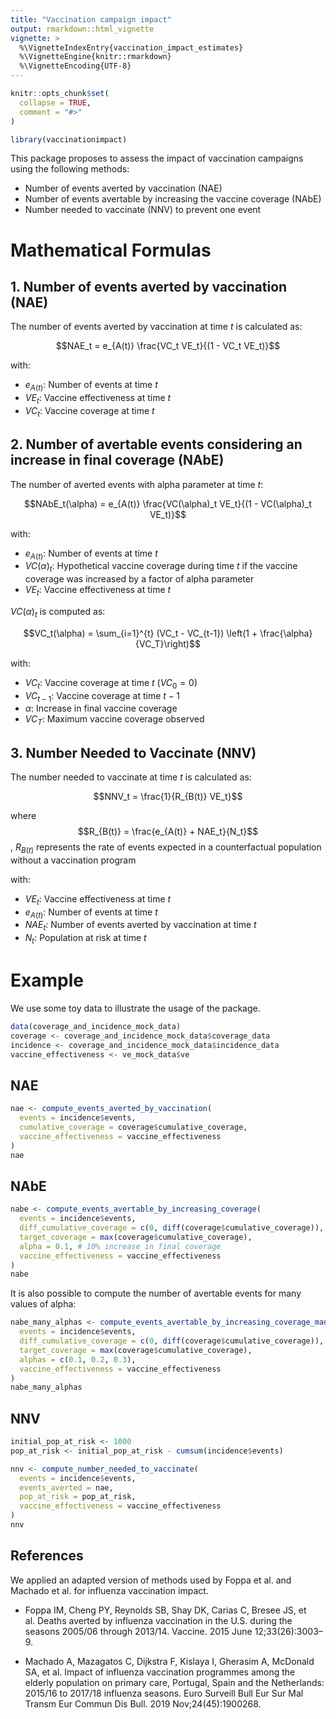 ```yaml
---
title: "Vaccination campaign impact"
output: rmarkdown::html_vignette
vignette: >
  %\VignetteIndexEntry{vaccination_impact_estimates}
  %\VignetteEngine{knitr::rmarkdown}
  %\VignetteEncoding{UTF-8}
---
```


```r
knitr::opts_chunk$set(
  collapse = TRUE,
  comment = "#>"
)
```

```r
library(vaccinationimpact)
```

This package proposes to assess the impact of vaccination campaigns using the following methods:

- Number of events averted by vaccination (NAE)
- Number of events avertable by increasing the vaccine coverage (NAbE)
- Number needed to vaccinate (NNV) to prevent one event

# Mathematical Formulas

## 1. Number of events averted by vaccination (NAE)

The number of events averted by vaccination at time $t$ is calculated as:

$$NAE_t = e_{A(t)} \frac{VC_t VE_t}{(1 - VC_t VE_t)}$$

with:

- $e_{A(t)}$: Number of events at time $t$
- $VE_t$: Vaccine effectiveness at time $t$
- $VC_t$: Vaccine coverage at time $t$

## 2. Number of avertable events considering an increase in final coverage (NAbE)

The number of averted events with alpha parameter at time $t$:

$$NAbE_t(\alpha) = e_{A(t)} \frac{VC(\alpha)_t VE_t}{(1 - VC(\alpha)_t VE_t)}$$

with:

- $e_{A(t)}$: Number of events at time $t$
- $VC(\alpha)_t$: Hypothetical vaccine coverage during time $t$ if the vaccine coverage was increased by a factor of alpha parameter
- $VE_t$: Vaccine effectiveness at time $t$

$VC(\alpha)_t$ is computed as:

$$VC_t(\alpha) = \sum_{i=1}^{t} (VC_t - VC_{t-1}) \left(1 + \frac{\alpha}{VC_T}\right)$$

with:

- $VC_t$: Vaccine coverage at time $t$ ($VC_0 = 0$)
- $VC_{t-1}$: Vaccine coverage at time $t-1$
- $\alpha$: Increase in final vaccine coverage
- $VC_T$: Maximum vaccine coverage observed

## 3. Number Needed to Vaccinate (NNV)

The number needed to vaccinate at time $t$ is calculated as:

$$NNV_t = \frac{1}{R_{B(t)} VE_t}$$

where $$R_{B(t)} = \frac{e_{A(t)} + NAE_t}{N_t}$$, $R_{B(t)}$ represents the rate of events expected in a counterfactual population without a vaccination program

with:

- $VE_t$: Vaccine effectiveness at time $t$
- $e_{A(t)}$: Number of events at time $t$
- $NAE_t$: Number of events averted by vaccination at time $t$
- $N_t$: Population at risk at time $t$

# Example

We use some toy data to illustrate the usage of the package.

```r
data(coverage_and_incidence_mock_data)
coverage <- coverage_and_incidence_mock_data$coverage_data
incidence <- coverage_and_incidence_mock_data$incidence_data
vaccine_effectiveness <- ve_mock_data$ve
```

## NAE

```r
nae <- compute_events_averted_by_vaccination(
  events = incidence$events,
  cumulative_coverage = coverage$cumulative_coverage,
  vaccine_effectiveness = vaccine_effectiveness
)
nae
```

## NAbE

```r
nabe <- compute_events_avertable_by_increasing_coverage(
  events = incidence$events,
  diff_cumulative_coverage = c(0, diff(coverage$cumulative_coverage)),
  target_coverage = max(coverage$cumulative_coverage),
  alpha = 0.1, # 10% increase in final coverage
  vaccine_effectiveness = vaccine_effectiveness
)
nabe
```

It is also possible to compute the number of avertable events for many values of alpha:

```r
nabe_many_alphas <- compute_events_avertable_by_increasing_coverage_many_alphas(
  events = incidence$events,
  diff_cumulative_coverage = c(0, diff(coverage$cumulative_coverage)),
  target_coverage = max(coverage$cumulative_coverage),
  alphas = c(0.1, 0.2, 0.3),
  vaccine_effectiveness = vaccine_effectiveness
)
nabe_many_alphas
```

## NNV

```r
initial_pop_at_risk <- 1000
pop_at_risk <- initial_pop_at_risk - cumsum(incidence$events)

nnv <- compute_number_needed_to_vaccinate(
  events = incidence$events,
  events_averted = nae,
  pop_at_risk = pop_at_risk,
  vaccine_effectiveness = vaccine_effectiveness
)
nnv
```

## References

We applied an adapted version of methods used by Foppa et al. and Machado et al. for influenza vaccination impact.

- Foppa IM, Cheng PY, Reynolds SB, Shay DK, Carias C, Bresee JS, et al. Deaths averted by influenza vaccination in the U.S. during the seasons 2005/06 through 2013/14. Vaccine. 2015 June 12;33(26):3003–9. 

-	Machado A, Mazagatos C, Dijkstra F, Kislaya I, Gherasim A, McDonald SA, et al. Impact of influenza vaccination programmes among the elderly population on primary care, Portugal, Spain and the Netherlands: 2015/16 to 2017/18 influenza seasons. Euro Surveill Bull Eur Sur Mal Transm Eur Commun Dis Bull. 2019 Nov;24(45):1900268. 
